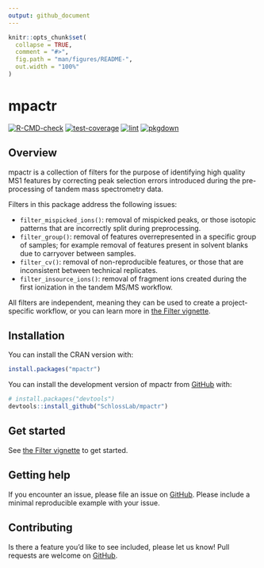 ```yaml
---
output: github_document
---
```


<!-- README.md is generated from README.Rmd. Please edit that file -->

```r
knitr::opts_chunk$set(
  collapse = TRUE,
  comment = "#>",
  fig.path = "man/figures/README-",
  out.width = "100%"
)
```

# mpactr

<!-- badges: start -->
[![R-CMD-check](https://github.com/SchlossLab/mpactr/actions/workflows/r.yml/badge.svg)](https://github.com/SchlossLab/mpactr/actions/workflows/r.yml)
[![test-coverage](https://github.com/SchlossLab/mpactr/actions/workflows/test-coverage.yml/badge.svg)](https://github.com/SchlossLab/mpactr/actions/workflows/test-coverage.yml)
[![lint](https://github.com/SchlossLab/mpactr/actions/workflows/lintr.yml/badge.svg)](https://github.com/SchlossLab/mpactr/actions/workflows/lintr.yml)
[![pkgdown](https://github.com/SchlossLab/mpactr/actions/workflows/pkgdown.yaml/badge.svg)](https://github.com/SchlossLab/mpactr/actions/workflows/pkgdown.yaml)
<!-- badges: end -->

## Overview

mpactr is a collection of filters for the purpose of identifying high quality MS1 features by correcting peak selection errors introduced during the pre-processing of tandem mass spectrometry data. 

Filters in this package address the following issues:

- `filter_mispicked_ions()`: removal of mispicked peaks, or those isotopic patterns that are incorrectly split during preprocessing.
- `filter_group()`: removal of features overrepresented in a specific group of samples; for example removal of features present in solvent blanks due to carryover between samples.
- `filter_cv()`: removal of non-reproducible features, or those that are inconsistent between technical replicates.
- `filter_insource_ions()`: removal of fragment ions created during the first ionization in the tandem MS/MS workflow.


All filters are independent, meaning they can be used to create a project-specific workflow, or you can learn more in [the Filter vignette](https://www.mums2.org/mpactr/articles/filter2.html).

## Installation

You can install the CRAN version with:

```r
install.packages("mpactr")
```

You can install the development version of mpactr from [GitHub](https://github.com/SchlossLab/mpactr) with:

```r
# install.packages("devtools")
devtools::install_github("SchlossLab/mpactr")
```

## Get started

See [the Filter vignette](https://www.mums2.org/mpactr/articles/filter2.html) to get started.



## Getting help

If you encounter an issue, please file an issue on [GitHub](https://github.com/SchlossLab/mpactr/issues). Please include a minimal reproducible example with your issue.

## Contributing

Is there a feature you'd like to see included, please let us know! Pull requests are welcome on [GitHub](https://github.com/SchlossLab/mpactr/pulls). 
